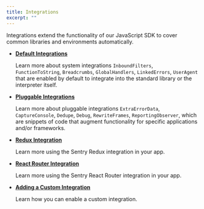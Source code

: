 ```yaml
---
title: Integrations
excerpt: ""
---
```


Integrations extend the functionality of our JavaScript SDK to cover common libraries and environments automatically.

- **[Default Integrations](./default/)**

  Learn more about system integrations `InboundFilters`, `FunctionToString`, `Breadcrumbs`, `GlobalHandlers`, `LinkedErrors`, `UserAgent` that are enabled by default to integrate into the standard library or the interpreter itself.

- **[Pluggable Integrations](./plugin/)**

  Learn more about pluggable integrations `ExtraErrorData`, `CaptureConsole`, `Dedupe`, `Debug`, `RewriteFrames`, `ReportingObserver`, which are snippets of code that augment functionality for specific applications and/or frameworks.

- **[Redux Integration](./redux/)**

  Learn more using the Sentry Redux integration in your app.

- **[React Router Integration](./react-router/)**

  Learn more using the Sentry React Router integration in your app.

- **[Adding a Custom Integration](./custom/)**

  Learn how you can enable a custom integration.

